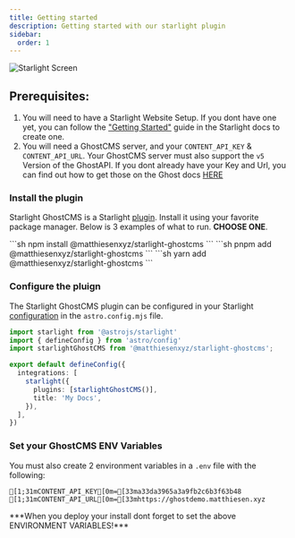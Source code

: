 ```yaml
---
title: Getting started
description: Getting started with our starlight plugin
sidebar:
  order: 1
---
```


<LinkCard
  title="Demo"
  href="https://starlightdemo.astro-ghostcms.xyz/"
  description="Live Demo of Starlight-GhostCMS in action!"
/>

![Starlight Screen](../../../../assets/starlight-ghostcms.png)

## Prerequisites: 

1. You will need to have a Starlight Website Setup.  If you dont have one yet, you can follow the ["Getting Started"](https://starlight.astro.build/getting-started) guide in the Starlight docs to create one.
2. You will need a GhostCMS server, and your `CONTENT_API_KEY` & `CONTENT_API_URL`.  Your GhostCMS server must also support the `v5` Version of the GhostAPI.  If you dont already have your Key and Url, you can find out how to get those on the Ghost docs [HERE](https://ghost.org/docs/content-api/)

### Install the plugin

Starlight GhostCMS is a Starlight [plugin](https://starlight.astro.build/reference/plugins/).  Install it using your favorite package manager.  Below is 3 examples of what to run.  **CHOOSE ONE**.

<Tabs>
  <TabItem label="npm">
    ```sh
    npm install @matthiesenxyz/starlight-ghostcms
    ```
  </TabItem>
  <TabItem label="pnpm">
    ```sh
    pnpm add @matthiesenxyz/starlight-ghostcms
    ```
  </TabItem>
  <TabItem label="yarn">
    ```sh
    yarn add @matthiesenxyz/starlight-ghostcms
    ```
  </TabItem>
</Tabs>

### Configure the pluign

The Starlight GhostCMS plugin can be configured in your Starlight [configuration](https://starlight.astro.build/reference/configuration/#plugins) in the `astro.config.mjs` file.

```ts title="astro.config.mjs"
import starlight from '@astrojs/starlight'
import { defineConfig } from 'astro/config'
import starlightGhostCMS from '@matthiesenxyz/starlight-ghostcms';

export default defineConfig({
  integrations: [
    starlight({
      plugins: [starlightGhostCMS()],
      title: 'My Docs',
    }),
  ],
})
```

### Set your GhostCMS ENV Variables

You must also create 2 environment variables in a `.env` file with the following:

```ansi frame="code" title=".env"
[1;31mCONTENT_API_KEY[0m=[33ma33da3965a3a9fb2c6b3f63b48
[1;31mCONTENT_API_URL[0m=[33mhttps://ghostdemo.matthiesen.xyz
```

<Aside>
***When you deploy your install dont forget to set the above ENVIRONMENT VARIABLES!***
</Aside>